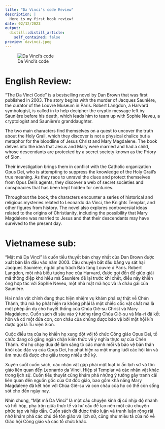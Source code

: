 ```yaml
---
title: "Da Vinci's code Review"
description: |
  Here is my first book review!
date: 02/12/2023
output:
  distill::distill_article:
    self_contained: false
preview: davinci.jpeg
---
```


![Da Vinci's code](davinci.jpeg)

# English Review: 

"The Da Vinci Code" is a bestselling novel by Dan Brown that was first published in 2003. The story begins with the murder of Jacques Saunière, the curator of the Louvre Museum in Paris. Robert Langdon, a Harvard symbologist, is called in to help decipher the cryptic message left by Saunière before his death, which leads him to team up with Sophie Neveu, a cryptologist and Saunière's granddaughter.

The two main characters find themselves on a quest to uncover the truth about the Holy Grail, which they discover is not a physical chalice but a metaphor for the bloodline of Jesus Christ and Mary Magdalene. The book delves into the idea that Jesus and Mary were married and had a child, whose descendants are protected by a secret society known as the Priory of Sion.

Their investigation brings them in conflict with the Catholic organization Opus Dei, who is attempting to suppress the knowledge of the Holy Grail's true meaning. As they race to unravel the clues and protect themselves from Opus Dei's agents, they discover a web of secret societies and conspiracies that has been kept hidden for centuries.

Throughout the book, the characters encounter a series of historical and religious mysteries related to Leonardo da Vinci, the Knights Templar, and other figures from history. The novel also explores controversial ideas related to the origins of Christianity, including the possibility that Mary Magdalene was married to Jesus and that their descendants may have survived to the present day.

# Vietnamese sub:

"Mật mã Da Vinci" là cuốn tiểu thuyết bán chạy nhất của Dan Brown được xuất bản lần đầu vào năm 2003. Câu chuyện bắt đầu bằng vụ sát hại Jacques Saunière, người phụ trách Bảo tàng Louvre ở Paris. Robert Langdon, một nhà biểu tượng học của Harvard, được gọi đến để giúp giải mã thông điệp khó hiểu mà Saunière để lại trước khi chết, điều này khiến ông hợp tác với Sophie Neveu, một nhà mật mã học và là cháu gái của Saunière.

Hai nhân vật chính đang thực hiện nhiệm vụ khám phá sự thật về Chén Thánh, thứ mà họ phát hiện ra không phải là một chiếc cốc vật chất mà là một phép ẩn dụ cho huyết thống của Chúa Giê-su Christ và Mary Magdalene. Cuốn sách đi sâu vào ý tưởng rằng Chúa Giê-su và Ma-ri đã kết hôn và có một đứa con, con cháu của chúng được bảo vệ bởi một hội kín được gọi là Tu viện Sion.

Cuộc điều tra của họ khiến họ xung đột với tổ chức Công giáo Opus Dei, tổ chức đang cố gắng ngăn chặn kiến thức về ý nghĩa thực sự của Chén Thánh. Khi họ chạy đua để làm sáng tỏ các manh mối và bảo vệ bản thân khỏi các đặc vụ của Opus Dei, họ phát hiện ra một mạng lưới các hội kín và âm mưu đã được che giấu trong nhiều thế kỷ.

Xuyên suốt cuốn sách, các nhân vật gặp phải một loạt bí ẩn lịch sử và tôn giáo liên quan đến Leonardo da Vinci, Hiệp sĩ Templar và các nhân vật khác trong lịch sử. Cuốn tiểu thuyết cũng khám phá những ý tưởng gây tranh cãi liên quan đến nguồn gốc của Cơ đốc giáo, bao gồm khả năng Mary Magdalene đã kết hôn với Chúa Giê-su và con cháu của họ có thể còn sống sót cho đến ngày nay.

Nhìn chung, "Mật mã Da Vinci" là một câu chuyện kinh dị có nhịp độ nhanh và hồi hộp, pha trộn giữa thực tế và hư cấu để tạo nên một câu chuyện phức tạp và hấp dẫn. Cuốn sách đã được thảo luận và tranh luận rộng rãi nhờ khám phá các chủ đề tôn giáo và lịch sử, cũng như miêu tả của nó về Giáo hội Công giáo và các tổ chức khác.



